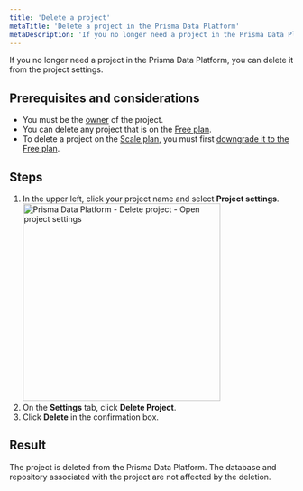 ```yaml
---
title: 'Delete a project'
metaTitle: 'Delete a project in the Prisma Data Platform'
metaDescription: 'If you no longer need a project in the Prisma Data Platform, you can delete it from the project settings.'
---
```


<TopBlock>

If you no longer need a project in the Prisma Data Platform, you can delete it from the project settings.

</TopBlock>

## Prerequisites and considerations

- You must be the [owner](../members/roles-permissions) of the project.
- You can delete any project that is on the [Free plan](../billing/plans-and-quotas#strongfreestrong-plan).
- To delete a project on the [Scale plan](../billing/plans-and-quotas#strongscalestrong-plan), you must first [downgrade it to the Free plan](../billing/manage-plans#downgrade-to-free-plan).

## Steps

1. In the upper left, click your project name and select **Project settings**.
   <img
     src="../images/common/open-project-settings.png"
     alt="Prisma Data Platform - Delete project - Open project settings"
     width="350px"
   />
2. On the **Settings** tab, click **Delete Project**.
3. Click **Delete** in the confirmation box.

## Result

The project is deleted from the Prisma Data Platform. The database and repository associated with the project are not affected by the deletion.
